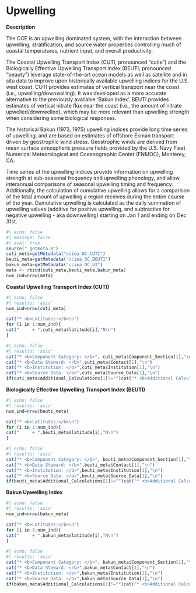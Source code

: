 # Upwelling

**Description**

The CCE is an upwelling dominated system, with the interaction between upwelling, stratification, and source water properties controlling much of coastal temperatures, nutrient input, and overall productivity.

The Coastal Upwelling Transport Index (CUTI, pronounced "cutie") and the Biologically Effective Upwelling Transport Index (BEUTI; pronounced "beauty") leverage state-of-the-art ocean models as well as satellite and in situ data to improve upon historically available upwelling indices for the U.S. west coast. CUTI provides estimates of vertical transport near the coast (i.e., upwelling/downwelling). It was developed as a more accurate alternative to the previously available ‘Bakun Index’. BEUTI provides estimates of vertical nitrate flux near the coast (i.e., the amount of nitrate upwelled/downwelled), which may be more relevant than upwelling strength when considering some biological responses.

The historical Bakun (1973, 1975) upwelling indices provide long time series of upwelling, and are based on estimates of offshore Ekman transport driven by geostrophic wind stress. Geostrophic winds are derived from mean surface atmospheric pressure fields provided by the U.S. Navy Fleet Numerical Meteorological and Oceanographic Center (FNMOC), Monterey, CA.

Time series of the upwelling indices provide information on upwelling strength at sub-seasonal frequency and upwelling phenology, and allow interannual comparisons of seasonal upwelling timing and frequency. Additionally, the calculation of cumulative upwelling allows for a comparison of the total amount of upwelling a region receives during the entire course of the year. Cumulative upwelling is calculated as the daily summation of upwelling values (additive for positive upwelling, and subtractive for negative upwelling - aka downwelling) starting on Jan 1 and ending on Dec 31st.

```r
#| echo: false
#| message: false
#| eval: true
source("_getmeta.R")
cuti_meta=getMetadata("cciea_OC_CUTI")
beuti_meta=getMetadata("cciea_OC_BEUTI")
bakun_meta=getMetadata("cciea_OC_UI")
meta <- rbind(cuti_meta,beuti_meta,bakun_meta)
num_ind=nrow(meta)
```

**Coastal Upwelling Transport Index (CUTI)**
```r
#| echo: false
#| results: 'asis'
num_ind=nrow(cuti_meta)

cat("* <b>Latitudes:</b>\n")
for (i in 1:num_ind){
cat("     + ",cuti_meta$latitude[i],"N\n")
}
```

```r
#| echo: false
#| results: 'asis'
cat("* <b>Component Category: </b>", cuti_meta$Component_Section[1],"\n")
cat("* <b>Data Steward: </b>",cuti_meta$Contact[1],"\n")
cat("* <b>Institution: </b>",cuti_meta$Institution[1],"\n")
cat("* <b>Source Data: </b>",cuti_meta$Source_Data[1],"\n")
if(cuti_meta$Additional_Calculations[1]!="")cat("* <b>Additional Calculations: </b>",cuti_meta$Additional_Calculations[1],"\n")
```
**Biologically Effective Upwelling Transport Index (BEUTI)**
```r
#| echo: false
#| results: 'asis'
num_ind=nrow(beuti_meta)

cat("* <b>Latitudes:</b>\n")
for (i in 1:num_ind){
cat("     + ",beuti_meta$latitude[i],"N\n")
}
```

```r
#| echo: false
#| results: 'asis'
cat("* <b>Component Category: </b>", beuti_meta$Component_Section[1],"\n")
cat("* <b>Data Steward: </b>",beuti_meta$Contact[1],"\n")
cat("* <b>Institution: </b>",beuti_meta$Institution[1],"\n")
cat("* <b>Source Data: </b>",beuti_meta$Source_Data[1],"\n")
if(beuti_meta$Additional_Calculations[1]!="")cat("* <b>Additional Calculations: </b>",beuti_meta$Additional_Calculations[1],"\n")
```
**Bakun Upwelling Index**
```r
#| echo: false
#| results: 'asis'
num_ind=nrow(bakun_meta)

cat("* <b>Latitudes:</b>\n")
for (i in 1:num_ind){
cat("     + ",bakun_meta$latitude[i],"N\n")
}
```

```r
#| echo: false
#| results: 'asis'
cat("* <b>Component Category: </b>", bakun_meta$Component_Section[1],"\n")
cat("* <b>Data Steward: </b>",bakun_meta$Contact[1],"\n")
cat("* <b>Institution: </b>",bakun_meta$Institution[1],"\n")
cat("* <b>Source Data: </b>",bakun_meta$Source_Data[1],"\n")
if(bakun_meta$Additional_Calculations[1]!="")cat("* <b>Additional Calculations: </b>",bakun_meta$Additional_Calculations[1],"\n")
```

